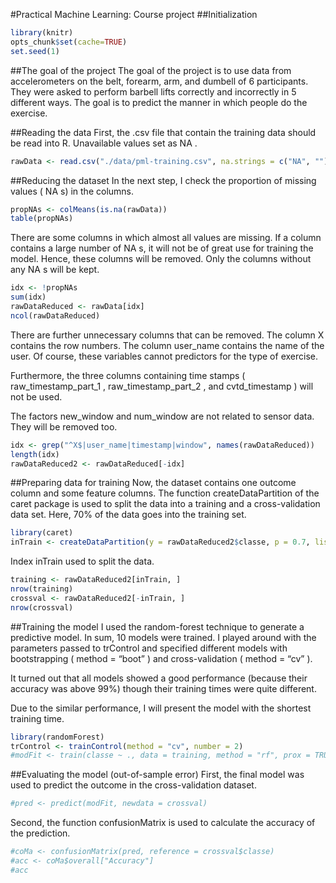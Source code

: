 #Practical Machine Learning: Course project
##Initialization
```r
library(knitr)
opts_chunk$set(cache=TRUE)
set.seed(1)
```

##The goal of the project
The goal of the project is to use data from accelerometers on the belt, forearm, arm, and dumbell of 6 participants. They were asked to perform barbell lifts correctly and incorrectly in 5 different ways. The goal is to predict the manner in which people do the exercise.

##Reading the data
First, the  .csv  file that contain the training data should be read into R. Unavailable values set as  NA .
```r
rawData <- read.csv("./data/pml-training.csv", na.strings = c("NA", ""))
```

##Reducing the dataset
In the next step, I check the proportion of missing values ( NA s) in the columns.
```r
propNAs <- colMeans(is.na(rawData))
table(propNAs)
```

There are some columns in which almost all values are missing. If a column contains a large number of  NA s, it will not be of great use for training the model. Hence, these columns will be removed. Only the columns without any  NA s will be kept.
```r
idx <- !propNAs
sum(idx)
rawDataReduced <- rawData[idx]
ncol(rawDataReduced)
```

There are further unnecessary columns that can be removed. The column  X  contains the row numbers. The column  user_name  contains the name of the user. Of course, these variables cannot predictors for the type of exercise.

Furthermore, the three columns containing time stamps ( raw_timestamp_part_1 ,  raw_timestamp_part_2 , and  cvtd_timestamp ) will not be used.

The factors  new_window  and  num_window  are not related to sensor data. They will be removed too.

```r
idx <- grep("^X$|user_name|timestamp|window", names(rawDataReduced))
length(idx)
rawDataReduced2 <- rawDataReduced[-idx]
```

##Preparing data for training
Now, the dataset contains one outcome column and some feature columns. The function  createDataPartition  of the  caret  package is used to split the data into a training and a cross-validation data set. Here, 70% of the data goes into the training set.
```r
library(caret)
inTrain <- createDataPartition(y = rawDataReduced2$classe, p = 0.7, list = FALSE)
```

Index inTrain used to split the data.
```r
training <- rawDataReduced2[inTrain, ]
nrow(training)
crossval <- rawDataReduced2[-inTrain, ]
nrow(crossval)
```

##Training the model
I used the random-forest technique to generate a predictive model. In sum, 10 models were trained. I played around with the parameters passed to  trControl  and specified different models with bootstrapping ( method = "boot" ) and cross-validation ( method = "cv" ).

It turned out that all models showed a good performance (because their accuracy was above 99%) though their training times were quite different.

Due to the similar performance, I will present the model with the shortest training time.
```r
library(randomForest)
trControl <- trainControl(method = "cv", number = 2)
#modFit <- train(classe ~ ., data = training, method = "rf", prox = TRUE, trControl = trControl)
```

##Evaluating the model (out-of-sample error)
First, the final model was used to predict the outcome in the cross-validation dataset.
```r
#pred <- predict(modFit, newdata = crossval)
```

Second, the function  confusionMatrix  is used to calculate the accuracy of the prediction.
```r
#coMa <- confusionMatrix(pred, reference = crossval$classe)
#acc <- coMa$overall["Accuracy"]
#acc
```










